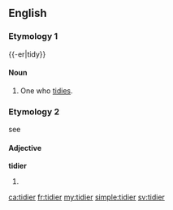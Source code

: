 ==English==

===Etymology 1===
{{-er|tidy}}

====Noun====
{{en-noun}}

# One who [[tidy|tidies]].

===Etymology 2===
see {{term|tidy|lang=en}}

====Adjective====
'''tidier'''

# {{en-comparative of|tidy}}

[[ca:tidier]]
[[fr:tidier]]
[[my:tidier]]
[[simple:tidier]]
[[sv:tidier]]